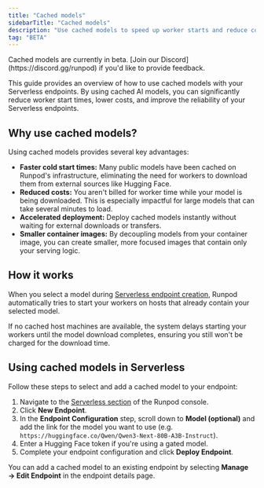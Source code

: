 ```yaml
---
title: "Cached models"
sidebarTitle: "Cached models"
description: "Use cached models to speed up worker starts and reduce costs for your Serverless endpoints."
tag: "BETA"
---
```


<Note>
Cached models are currently in beta. [Join our Discord](https://discord.gg/runpod) if you'd like to provide feedback.
</Note>

This guide provides an overview of how to use cached models with your Serverless endpoints. By using cached AI models, you can significantly reduce worker start times, lower costs, and improve the reliability of your Serverless endpoints.

## Why use cached models?

Using cached models provides several key advantages:

- **Faster cold start times:** Many public models have been cached on Runpod's infrastructure, eliminating the need for workers to download them from external sources like Hugging Face.
- **Reduced costs:** You aren't billed for worker time while your model is being downloaded. This is especially impactful for large models that can take several minutes to load.
- **Accelerated deployment:** Deploy cached models instantly without waiting for external downloads or transfers.
- **Smaller container images:** By decoupling models from your container image, you can create smaller, more focused images that contain only your serving logic.

## How it works

When you select a model during [Serverless endpoint creation](#use-models-in-serverless), Runpod automatically tries to start your workers on hosts that already contain your selected model.

If no cached host machines are available, the system delays starting your workers until the model download completes, ensuring you still won't be charged for the download time.

## Using cached models in Serverless

Follow these steps to select and add a cached model to your endpoint:

1. Navigate to the [Serverless section](https://www.console.runpod.io/serverless) of the Runpod console.
2. Click **New Endpoint**.
3. In the **Endpoint Configuration** step, scroll down to **Model (optional)** and add the link for the model you want to use (e.g. `https://huggingface.co/Qwen/Qwen3-Next-80B-A3B-Instruct`).
4. Enter a Hugging Face token if you're using a gated model.
5. Complete your endpoint configuration and click **Deploy Endpoint**.

You can add a cached model to an existing endpoint by selecting **Manage → Edit Endpoint** in the endpoint details page.